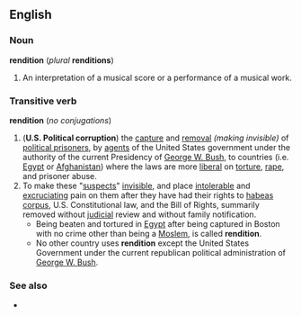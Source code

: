 ==English==
===Noun===
'''rendition''' (''plural'' '''renditions''')
#An interpretation of a musical score or a performance of a musical work.
=== Transitive verb ===
'''rendition''' (''no conjugations'')
# ('''U.S. Political corruption''') the [[capture]] and [[removal]] ''(making invisible)'' of [[:w:political prisoner|political prisoner]]s, by [[agent]]s of the United States government under the authority of the current Presidency of [[:w:George W. Bush|George W. Bush]], to countries (i.e. [[:w:Egypt|Egypt]] or [[:w:Afghanistan|Afghanistan]]) where the laws are more [[liberal]] on [[torture]], [[rape]], and prisoner abuse.
# To make these "[[suspects]]" [[invisible]], and place [[intolerable]] and [[excruciating]] pain on them after they have had their rights to [[:w:habeas corpus|habeas corpus]], U.S. Constitutional law, and the Bill of Rights, summarily removed without [[judicial]] review and without family notification.
#* Being beaten and tortured in [[:w:Egypt|Egypt]] after being captured in Boston with no crime other than being a [[:w:Moslem|Moslem]], is called '''rendition'''. 
#* No other country uses '''rendition''' except the United States Government under the current republican political administration of [[:w:George W. Bush|George W. Bush]].
=== See also ===
*{{pedialite}}